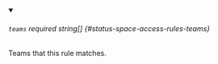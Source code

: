 
<details className="config-field" data-expandable="false" open>
<summary>

###### `teams` <span className="config-field-required" data-required="false">required</span> <span className="config-field-type">string[]</span> <span className="config-field-default"></span> <span className="config-field-enum"></span> {#status-space-access-rules-teams}

Teams that this rule matches.

</summary>



</details>
